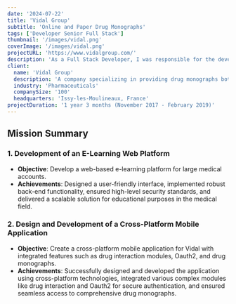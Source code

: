 ```yaml
---
date: '2024-07-22'
title: 'Vidal Group'
subtitle: 'Online and Paper Drug Monographs'
tags: ['Developer Senior Full Stack']
thumbnail: '/images/vidal.png'
coverImage: '/images/vidal.png'
projectURL: 'https://www.vidalgroup.com/'
description: 'As a Full Stack Developer, I was responsible for the development of an e-learning web platform for large accounts in the medical field, as well as the design and development of a cross-platform mobile application for Vidal.'
client:
  name: 'Vidal Group'
  description: 'A company specializing in providing drug monographs both online and in print.'
  industry: 'Pharmaceuticals'
  companySize: '100'
  headquarters: 'Issy-les-Moulineaux, France'
projectDuration: '1 year 3 months (November 2017 - February 2019)'
---
```


## Mission Summary

### 1. Development of an E-Learning Web Platform

- **Objective**: Develop a web-based e-learning platform for large medical accounts.
- **Achievements**: Designed a user-friendly interface, implemented robust back-end functionality, ensured high-level security standards, and delivered a scalable solution for educational purposes in the medical field.

### 2. Design and Development of a Cross-Platform Mobile Application

- **Objective**: Create a cross-platform mobile application for Vidal with integrated features such as drug interaction modules, Oauth2, and drug monographs.
- **Achievements**: Successfully designed and developed the application using cross-platform technologies, integrated various complex modules like drug interaction and Oauth2 for secure authentication, and ensured seamless access to comprehensive drug monographs.
